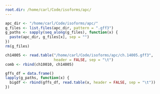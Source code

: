 ```yaml
---
root.dir: /home/carl/Code/isoforms/apc/
---
```


```r
apc_dir <- "/home/carl/Code/isoforms/apc/"
g_files <- list.files(apc_dir, pattern = ".gff3")
g_paths <- sapply(seq_along(g_files), function(x) {
  paste(apc_dir, g_files[x], sep = "")
})
rm(g_files)
```
```r
ch14005 <- read.table("/home/carl/Code/isoforms/apc/ch.14005.gff3", 
                      header = FALSE, sep = "\t")
comb <- rbind(ch10010, ch14005)
```

```r
gffs_df = data.frame()
lapply(g_paths, function(x) {
  bigdf <- rbind(gffs_df, read.table(x, header = FALSE, sep = "\t"))
}) 
```






